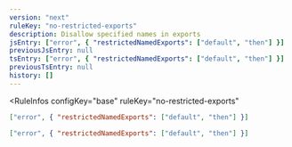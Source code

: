 ```yaml
---
version: "next"
ruleKey: "no-restricted-exports"
description: Disallow specified names in exports
jsEntry: ["error", { "restrictedNamedExports": ["default", "then"] }]
previousJsEntry: null
tsEntry: ["error", { "restrictedNamedExports": ["default", "then"] }]
previousTsEntry: null
history: []
---
```


<RuleInfos 
  configKey="base" 
  ruleKey="no-restricted-exports" 
>

```json
["error", { "restrictedNamedExports": ["default", "then"] }]
```

```json
["error", { "restrictedNamedExports": ["default", "then"] }]
```

</RuleInfos>
